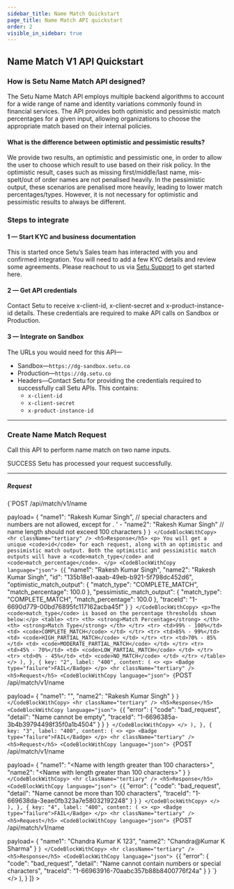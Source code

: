 ```yaml
---
sidebar_title: Name Match Quickstart
page_title: Name Match API quickstart
order: 2
visible_in_sidebar: true
---
```


##  Name Match V1 API Quickstart

### How is Setu Name Match API designed?
The Setu Name Match API employs multiple backend algorithms to account for a wide range of name and identity variations commonly found in financial services. 
The API provides both optimistic and pessimistic match percentages for a given input, allowing organizations to choose the appropriate match based on their internal policies.

#### What is the difference between optimistic and pessimistic results?
We provide two results, an optimistic and pessimistic one, in order to allow the user to choose which result to use based on their risk policy. In the optimistic result, cases such as missing first/middle/last name, mis-spelt/out of order names are not penalised heavily. 
In the pessimistic output, these scenarios are penalised more heavily, leading to lower match percentages/types. However, it is not necessary for optimistic and pessimistic results to always be different.

### Steps to integrate

#### 1 — Start KYC and business documentation

This is started once Setu’s Sales team has interacted with you and confirmed integration. You will need to add a few KYC details and review some agreements. Please reachout to us via <a href="https://setu.co/support" target="_blank">Setu Support</a> to get started here.

#### 2 — Get API credentials

Contact Setu to receive x-client-id, x-client-secret and x-product-instance-id details. These credentials are required to make API calls on Sandbox or Production.

#### 3 — Integrate on Sandbox

The URLs you would need for this API—

-   Sandbox—`https://dg-sandbox.setu.co`
-   Production—`https://dg.setu.co`
-   Headers—Contact Setu for providing the credentials required to successfully call Setu APIs. This contains:
    -   `x-client-id`
    -   `x-client-secret`
    -   `x-product-instance-id`

<hr className="primary" />

### Create Name Match Request

Call this API to perform name match on two name inputs.

<Row>
  <Portion desktopSpan="whole">
    <Tabs
      tabs={[
        {
          key: "1",
          label: "201",
          content: (
            <>
              <p>
                <Badge type="success">SUCCESS</Badge> Setu has processed your
                request successfully.
              </p>
              <hr className="tertiary" />
              <h5>Request</h5>
              <CodeBlockWithCopy language="json">
                {`POST /api/match/v1/name 
 
payload= { 
    "name1": "Rakesh Kumar Singh", // special characters and numbers are not allowed, except for . ' -
    "name2": "Rakesh Kumar Singh"  // name length should not exceed 100 characters
 } `}
              </CodeBlockWithCopy>
              <hr className="tertiary" />
              <h5>Response</h5>
              <p>
                You will get a unique <code>id</code> for each request, along with an optimistic and pessimistic match output.
                Both the optimistic and pessimistic match outputs will have a <code>match_type</code> and <code>match_percentage</code>.
              </p>
              <CodeBlockWithCopy language="json">
                {`{
    "name1": "Rakesh Kumar Singh",
    "name2": "Rakesh Kumar Singh",
    "id": "135b18e1-aaab-49eb-b921-5f798dc452d6",
    "optimistic_match_output": {
        "match_type": "COMPLETE_MATCH",
        "match_percentage": 100.0
    },
    "pessimistic_match_output": {
        "match_type": "COMPLETE_MATCH",
        "match_percentage": 100.0
    },
    "traceId": "1-6690d779-00bd76895fc117162acba45f"
} `}
              </CodeBlockWithCopy>
              <p>The <code>match_type</code> is based on the percentage thresholds shown below:</p>
              <table>
                    <tr>
                        <th>
                            <strong>Match Percentage</strong>
                        </th>
                        <th>
                            <strong>Match Type</strong>
                        </th>
                    </tr>
                    <tr>
                        <td>99% - 100%</td>
                        <td>
                            <code>COMPLETE_MATCH</code>
                        </td>
                    </tr>
                    <tr>
                        <td>85% - 99%</td>
                        <td>
                            <code>HIGH_PARTIAL_MATCH</code>
                        </td>
                    </tr>
                    <tr>
                        <td>70% - 85%</td>
                        <td>
                            <code>MODERATE_PARTIAL_MATCH</code>
                        </td>
                    </tr>
                    <tr>
                        <td>45% - 70%</td>
                        <td>
                            <code>LOW_PARTIAL_MATCH</code>
                        </td>
                    </tr>
                    <tr>
                        <td>0% - 45%</td>
                        <td>
                            <code>NO_MATCH</code>
                        </td>
                    </tr>
                </table>
            </>
          ),
        },
        {
          key: "2",
          label: "400",
          content: (
            <>
              <p>
                <Badge type="failure">FAIL</Badge>
              </p>
              <hr className="tertiary" />
              <h5>Request</h5>
              <CodeBlockWithCopy language="json">
                {`POST /api/match/v1/name 
 
payload= { 
    "name1": "",
    "name2": "Rakesh Kumar Singh"
 } `}
              </CodeBlockWithCopy>
              <hr className="tertiary" />
              <h5>Response</h5>
              <CodeBlockWithCopy language="json">
                {`{
    "error": {
        "code": "bad_request",
        "detail": "Name cannot be empty",
        "traceId": "1-6696385a-3b4b39794498f35f0a1b4504"
    }
} `}
              </CodeBlockWithCopy>
            </>
          ),
        },
        {
          key: "3",
          label: "400",
          content: (
            <>
              <p>
                <Badge type="failure">FAIL</Badge>
              </p>
              <hr className="tertiary" />
              <h5>Request</h5>
              <CodeBlockWithCopy language="json">
                {`POST /api/match/v1/name 
 
payload= { 
    "name1": "<Name with length greater than 100 characters>",
    "name2": "<Name with length greater than 100 characters>"
 } `}
              </CodeBlockWithCopy>
              <hr className="tertiary" />
              <h5>Response</h5>
              <CodeBlockWithCopy language="json">
                {`{
    "error": {
        "code": "bad_request",
        "detail": "Name cannot be more than 100 characters",
        "traceId": "1-669638da-3eae0fb323a7e58032192248"
    }
} `}
              </CodeBlockWithCopy>
            </>
          ),
        },
        {
          key: "4",
          label: "400",
          content: (
            <>
              <p>
                <Badge type="failure">FAIL</Badge>
              </p>
              <hr className="tertiary" />
              <h5>Request</h5>
              <CodeBlockWithCopy language="json">
                {`POST /api/match/v1/name 
 
payload= { 
    "name1": "Chandra Kumar K 123",
    "name2": "Chandra@Kumar K Sharma"
 } `}
              </CodeBlockWithCopy>
              <hr className="tertiary" />
              <h5>Response</h5>
              <CodeBlockWithCopy language="json">
                {`{
    "error": {
        "code": "bad_request",
        "detail": "Name cannot contain numbers or special characters",
        "traceId": "1-66963916-70aabc357b88b8400776f24a"
    }
} `}
              </CodeBlockWithCopy>
            </>
          ),
        }
      ]}
    ></Tabs>
  </Portion>
</Row>